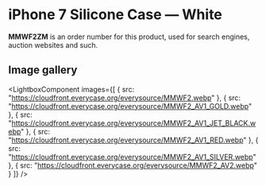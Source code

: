 
# iPhone 7 Silicone Case — White

<Callout type='info' emoji='👉🏻'>**MMWF2ZM** is an order number for this product, used for search engines, auction websites and such.</Callout>

## Image gallery

<LightboxComponent
    images={[
      {
        src: "https://cloudfront.everycase.org/everysource/MMWF2.webp"
      },
      {
        src: "https://cloudfront.everycase.org/everysource/MMWF2_AV1_GOLD.webp"
      },
      {
        src: "https://cloudfront.everycase.org/everysource/MMWF2_AV1_JET_BLACK.webp"
      },
      {
        src: "https://cloudfront.everycase.org/everysource/MMWF2_AV1_RED.webp"
      },
      {
        src: "https://cloudfront.everycase.org/everysource/MMWF2_AV1_SILVER.webp"
      },
      {
        src: "https://cloudfront.everycase.org/everysource/MMWF2_AV2.webp"
      }
    ]}
  />
